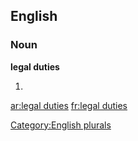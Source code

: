 ==English==

===Noun===
'''legal duties'''

# {{plural of|[[legal duty]]}}

[[Category:English plurals]]

[[ar:legal duties]]
[[fr:legal duties]]
